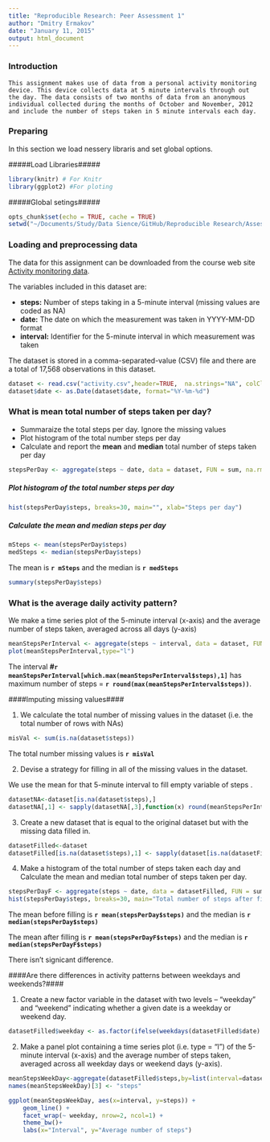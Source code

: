 ```yaml
---
title: "Reproducible Research: Peer Assessment 1"
author: "Dmitry Ermakov"
date: "January 11, 2015"
output: html_document
---
```

### Introduction ###
    This assignment makes use of data from a personal activity monitoring device. This device collects data at 5 minute intervals through out the day. The data consists of two months of data from an anonymous individual collected during the months of October and November, 2012 and include the number of steps taken in 5 minute intervals each day.

### Preparing ###
In this section we load nessery libraris and set global options.

#####Load Libraries#####
```r
library(knitr) # For Knitr
library(ggplot2) #For ploting
```

#####Global setings#####
```r
opts_chunk$set(echo = TRUE, cache = TRUE)
setwd("~/Documents/Study/Data Sience/GitHub/Reproducible Research/Assestmetn1")
```

### Loading and preprocessing data ###

The data for this assignment can be downloaded from the course web site [Activity monitoring data](https://d396qusza40orc.cloudfront.net/repdata%2Fdata%2Factivity.zip).

The variables included in this dataset are:

- __steps:__ Number of steps taking in a 5-minute interval (missing values are coded as NA)
- __date:__ The date on which the measurement was taken in YYYY-MM-DD format
- __interval:__ Identifier for the 5-minute interval in which measurement was taken
    
The dataset is stored in a comma-separated-value (CSV) file and there are a total of 17,568 observations in this dataset.

```r
dataset <- read.csv("activity.csv",header=TRUE,  na.strings="NA", colClasses=c("numeric", "character", "numeric"))
dataset$date <- as.Date(dataset$date, format="%Y-%m-%d")

```

### What is mean total number of steps taken per day? ###

- Summaraize the total steps per day. Ignore the missing values
- Plot histogram of the total number steps per day
- Calculate and report the **mean** and **median** total number of steps taken per day

```r
stepsPerDay <- aggregate(steps ~ date, data = dataset, FUN = sum, na.rm = TRUE)
```

##### Plot histogram of the total number steps per day #####
```r
hist(stepsPerDay$steps, breaks=30, main="", xlab="Steps per day")
```

##### Calculate the mean and median steps per day #####
```r
mSteps <- mean(stepsPerDay$steps)
medSteps <- median(stepsPerDay$steps)
```

The mean is **`r mSteps`** and the median is **`r medSteps`**
```r
summary(stepsPerDay$steps)
```

### What is the average daily activity pattern? ###

We make a time series plot of the 5-minute interval (x-axis) and the average number of steps taken, averaged across all days (y-axis)
```r
meanStepsPerInterval <- aggregate(steps ~ interval, data = dataset, FUN = mean, na.rm = TRUE)
plot(meanStepsPerInterval,type="l")
```


The interval __#`r meanStepsPerInterval[which.max(meanStepsPerInterval$steps),1]`__ has maximum number of steps = **`r round(max(meanStepsPerInterval$steps))`**.


####Imputing missing values####

1. We calculate the total number of missing values in the dataset (i.e. the total number of rows with NAs)

```r
misVal <- sum(is.na(dataset$steps))
```
The total number missing values is **`r misVal`**

2. Devise a strategy for filling in all of the missing values in the dataset.

We use the mean for that 5-minute interval to fill empty variable of steps .

```r
datasetNA<-dataset[is.na(dataset$steps),]
datasetNA[,1] <- sapply(datasetNA[,3],function(x) round(meanStepsPerInterval[meanStepsPerInterval$interval==x,2]))
```


3. Create a new dataset that is equal to the original dataset but with the missing data filled in.

```r
datasetFilled<-dataset
datasetFilled[is.na(dataset$steps),1] <- sapply(dataset[is.na(datasetFilled$steps),3],function(x) round(meanStepsPerInterval[meanStepsPerInterval$interval==x,2]))
```


4. Make a histogram of the total number of steps taken each day and Calculate the mean and median total number of steps taken per day.

```r
stepsPerDayF <- aggregate(steps ~ date, data = datasetFilled, FUN = sum, na.rm = TRUE)
hist(stepsPerDay$steps, breaks=30, main="Total number of steps after filling NA", xlab="Steps per day")
```


The mean before filling is **`r mean(stepsPerDay$steps)`** and the median is **`r median(stepsPerDay$steps)`**

The mean after filling is **`r mean(stepsPerDayF$steps)`** and the median is **`r median(stepsPerDayF$steps)`**

 
 There isn't signicant difference.


####Are there differences in activity patterns between weekdays and weekends?####

1. Create a new factor variable in the dataset with two levels – “weekday” and “weekend” indicating whether a given date is a weekday or weekend day.

```r
datasetFilled$weekday <- as.factor(ifelse(weekdays(datasetFilled$date) %in% c("Saturday","Sunday"), "Weekend", "Weekday"))
```


2. Make a panel plot containing a time series plot (i.e. type = "l") of the 5-minute interval (x-axis) and the average number of steps taken, averaged across all weekday days or weekend days (y-axis). 

```r
meanStepsWeekDay<-aggregate(datasetFilled$steps,by=list(interval=datasetFilled$interval,weekday=datasetFilled$weekday),FUN=mean)
names(meanStepsWeekDay)[3] <- "steps"

ggplot(meanStepsWeekDay, aes(x=interval, y=steps)) + 
    geom_line() + 
    facet_wrap(~ weekday, nrow=2, ncol=1) +
    theme_bw()+
    labs(x="Interval", y="Average number of steps")
```

